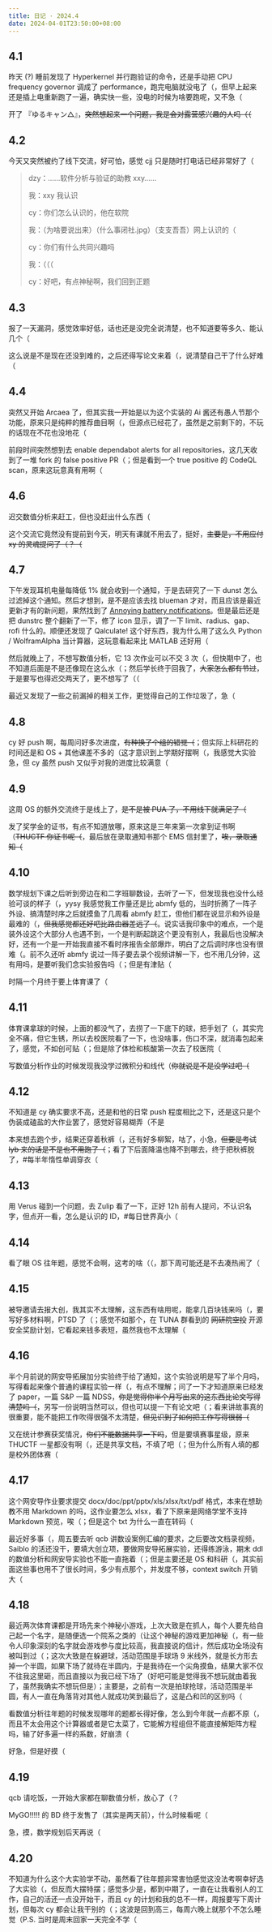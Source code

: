 ```yaml
---
title: 日记 · 2024.4
date: 2024-04-01T23:50:00+08:00
---
```


## 4.1

昨天 (?) 睡前发现了 Hyperkernel 并行跑验证的命令，还是手动把 CPU frequency governor 调成了 performance，跑完电脑就没电了（，但早上起来还是插上电重新跑了一遍，确实快一些，没电的时候为啥要跑呢，又不急（

开了 <span lang="ja">『ゆるキャン△』</span>，~~突然想起来一个问题，我是会对露营感兴趣的人吗（（~~

## 4.2

今天又突然被约了线下交流，好可怕，感觉 cjj 只是随时打电话已经非常好了（

>   dzy：……软件分析与验证的助教 xxy……
>
>   我：xxy 我认识
>
>   cy：你们怎么认识的，他在软院
>
>   我：（为啥要说出来）（什么事闭社.jpg）（支支吾吾）网上认识的（
>
>   cy：你们有什么共同兴趣吗
>
>   我：（（（
>
>   cy：好吧，有点神秘啊，我们回到正题

## 4.3

报了一天漏洞，感觉效率好低，话也还是没完全说清楚，也不知道要等多久、能认几个（

这么说是不是现在还没到难的，之后还得写论文来着（，说清楚自己干了什么好难（

## 4.4

突然又开始 Arcaea 了，但其实我一开始是以为这个实装的 Ai 酱还有愚人节那个功能，原来只是纯粹的推荐曲目啊（，但源点已经花了，虽然是之前剩下的，不玩的话现在不花也没地花（

前段时间突然想到去 enable dependabot alerts for all repositories，这几天收到了一堆 fork 的 false positive PR（；但是看到一个 true positive 的 CodeQL scan，原来这玩意真有用啊（

## 4.6

迟交数值分析来赶工，但也没赶出什么东西（

这个交流它竟然没有提前到今天，明天有课就不用去了，挺好，~~主要是，不用应付 xy 的灵魂提问了（？（~~

## 4.7

下午发现耳机电量每降低 1% 就会收到一个通知，于是去研究了一下 dunst 怎么过滤掉这个通知。然后才想到，是不是应该去找 blueman 才对，而且应该是最近更新才有的新问题，果然找到了 [Annoying battery notifications](https://github.com/blueman-project/blueman/issues/2317)。但是最后还是把 dunstrc 整个翻新了一下，修了 icon 显示，调了一下 limit、radius、gap、rofi 什么的。顺便还发现了 Qalculate! 这个好东西，我为什么用了这么久 Python / WolframAlpha 当计算器，这玩意看起来比 MATLAB 还好用（

然后就晚上了，不想写数值分析，它 13 次作业可以不交 3 次（，但快期中了，也不知道后面是不是还像现在这么水（；然后学长终于回我了，~~大家怎么都有节过~~，于是要写也得迟交两天了，更不想写了（（

最近又发现了一些之前漏掉的相关工作，更觉得自己的工作垃圾了，急（

## 4.8

cy 好 push 啊，每周问好多次进度，~~有种换了个组的错觉（~~；但实际上科研花的时间还是和 OS + 其他课差不多的（这才意识到上学期好摆啊（，我感觉大实验急，但 cy 虽然 push 又似乎对我的进度比较满意（

## 4.9

这周 OS 的额外交流终于是线上了，~~是不是被 PUA 了，不用线下就满足了（~~

发了奖学金的证书，有点不知道放哪，原来这是三年来第一次拿到证书啊（~~THUCTF 你证书呢（~~，最后放在录取通知书那个 EMS 信封里了，~~唉，录取通知（~~

## 4.10

数学规划下课之后听到旁边在和二字班聊数设，去听了一下，但发现我也没什么经验可谈的样子（，yysy 我感觉我工作量还是比 abmfy 低的，当时折腾了一阵子外设、搞清楚时序之后就摸鱼了几周看 abmfy 赶工，但他们都在说显示和外设是最难的（，~~但我感觉都还好吧比路由器差远了（~~。说实话我印象中的难点，一个是装外设这个大部分人也遇不到，一个是判断起跳这个更没有别人，我最后也没解决好，还有一个是一开始我直接不看时序报告全部爆炸，明白了之后调时序也没有很难（。前不久还听 abmfy 说过一阵子要去录个视频讲解一下，也不用几分钟，这有用吗，是要听我们念实验报告吗（；但是有津贴（

时隔一个月终于要上体育课了（

## 4.11

体育课拿球的时候，上面的都没气了，去捞了一下底下的球，把手划了（，其实完全不痛，但它生锈，所以去校医院看了一下，也没啥事，伤口不深，就消毒包起来了，感觉，不如创可贴（；但是除了体检和核酸第一次去了校医院（

写数值分析作业的时候发现我没学过微积分和线代（~~你就说是不是没学过吧（~~

## 4.12

不知道是 cy 确实要求不高，还是和他的日常 push 程度相比之下，还是这只是个伪装成磕盐的大作业罢了，感觉好容易糊弄（不是

本来想去跑个步，结果还穿着秋裤（，还有好多柳絮，咕了，小急，~~但要是考试 lyb 来的话是不是也不用跑了（~~；看了下后面降温也降不到哪去，终于把秋裤脱了，#每半年惰性单调穿衣（

## 4.13

用 Verus 碰到一个问题，去 Zulip 看了一下，正好 12h 前有人提问，不认识名字，但点开一看，怎么是认识的 ID，#每日世界真小（

## 4.14

看了眼 OS 往年题，感觉不会啊，这考的啥（（，那下周可能还是不去凑热闹了（

## 4.15

被导邀请去报大创，我其实不太理解，这东西有啥用呢，能拿几百块钱来吗（，要写好多材料啊，PTSD 了（；感觉不如那个，在 TUNA 群看到的 ~~网研院空投~~ 开源安全奖励计划，它看起来钱多表短，虽然我也不太理解（

## 4.16

半个月前说的网安导拓展加分实验终于给了通知，这个实验说明是写了半个月吗，写得看起来像个普通的课程实验一样（，有点不理解；问了一下才知道原来已经发了 paper，一篇 S&P 一篇 NDSS，~~你是觉得你半个月写出来的这东西比论文写得清楚吗（~~，另写一份说明当然可以，但也可以提一下有论文吧（；看来讲故事真的很重要，能不能把工作吹得很强不太清楚，~~但见识到了如何把工作写得很弱（~~

又在统计参赛获奖情况，~~你们不能数据共享一下吗~~，但是要填赛事星级，原来 THUCTF 一星都没有啊（，还是共享文档，不填了吧（；但为什么所有人填的都是校外团体赛（

## 4.17

这个网安导作业要求提交 docx/doc/ppt/pptx/xls/xlsx/txt/pdf 格式，本来在想助教不用 Markdown 的吗，这作业要怎么 xlsx，看了下原来是网络学堂不支持 Markdown 预览，唉（；但是这个 txt 为什么一直在转码（

最近好多事（，周五要去听 qcb 讲数设案例汇编的要求，之后要改文档录视频，Saiblo 的活还没干，要填大创立项，要做网安导拓展实验，还得练游泳，期末 ddl 的数值分析和网安导实验也不能一直拖着（；但是主要还是 OS 和科研（，其实前面这些事也用不了很长时间，多少有点那个，并发度不够，context switch 开销大（

## 4.18

最近两次体育课都是开场先来个神秘小游戏，上次大致是在抓人，每个人要先给自己起一个名字，是随便选一个院系之类的（让这个神秘的游戏更加神秘（，有一些令人印象深刻的名字就会游戏参与度比较高，我直接说的信计，然后成功全场没有被叫到过（；这次大致是在躲避球，活动范围是手球场 9 米线外，就是长方形去掉一个半圆，如果下场了就待在半圆内，于是我待在一个尖角摸鱼，结果大家不仅不往我这里砸，而且直接以为我已经下场了（好吧可能是觉得我不想玩就由着我了，虽然我确实不想玩但是）；主要是，之前有一次是拍球抢球，活动范围是半圆，有人一直在角落背对其他人就成功笑到最后了，这是凸和凹的区别吗（

看数值分析往年题的时候发现哪年的题都长得好像，怎么到今年就一点都不原（，而且不太会用这个计算器或者是它太菜了，它能解方程组但不能直接解矩阵方程吗，输了好多遍一样的系数，好崩溃（

好急，但是好摸（

## 4.19

qcb 请吃饭，一开始大家都在聊数值分析，放心了（？

MyGO!!!!! 的 BD 终于发售了（其实是两天前），什么时候看呢（

急，摸，数学规划后天再说（

## 4.20

不知道为什么这个大实验学不动，虽然看了往年题非常害怕感觉这没法考啊幸好选了大实验（，但反而大摆特摆；感觉多少是，都到中期了，一直在让我看别人的工作，自己的活还一点没开始干，而且 cy 的计划和我的总不一样，周报要写下周计划，但每次 cy 都会让我干别的（；这波是回到高三，每周六晚上就那个不怎么睡觉（P.S. 当时是周末回家一天完全不学（
